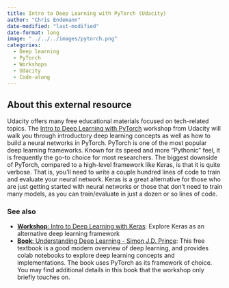 ```yaml
---
title: Intro to Deep Learning with PyTorch (Udacity)
author: "Chris Endemann"
date-modified: "last-modified"
date-format: long
image: "../../../images/pytorch.png"
categories:
  - Deep learning
  - PyTorch
  - Workshops
  - Udacity
  - Code-along
---
```


## About this external resource

Udacity offers many free educational materials focused on tech-related topics. The [Intro to Deep Learning with PyTorch](https://www.udacity.com/course/deep-learning-pytorch--ud188) workshop from Udacity will walk you through introductory deep learning concepts as well as how to build a neural networks in PyTorch. PyTorch is one of the most popular deep learning frameworks. Known for its speed and more "Pythonic" feel, it is frequently the go-to choice for most researchers. The biggest downside of PyTorch, compared to a high-level framework like Keras, is that it is quite verbose. That is, you'll need to write a couple hundred lines of code to train and evaluate your neural network. Keras is a great alternative for those who are just getting started with neural networks or those that don't need to train many models, as you can train/evaluate in just a dozen or so lines of code.

### See also
- [**Workshop**: Intro to Deep Learning with Keras](https://uw-madison-datascience.github.io/ML-X-Nexus/Resources/Deep-learning_Keras/index.html): Explore Keras as an alternative deep learning framework
- [**Book**: Understanding Deep Learning - Simon J.D. Prince](https://udlbook.github.io/udlbook/): This free textbook is a good modern overview of deep learning, and provides colab notebooks to explore deep learning concepts and implementations. The book uses PyTorch as its framework of choice. You may find additional details in this book that the workshop only briefly touches on.
